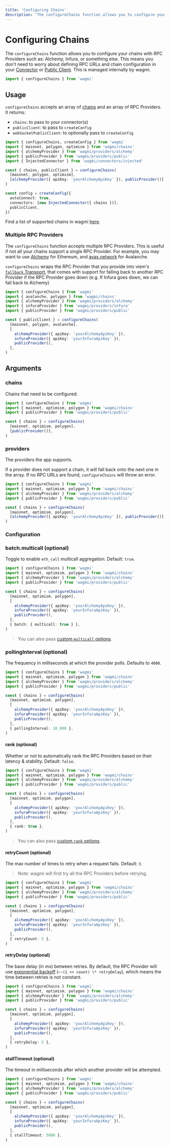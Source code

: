```yaml
---
title: 'Configuring Chains'
description: 'The configureChains function allows you to configure your chains with RPC Providers such as: Alchemy, Infura, or something else.'
---
```



# Configuring Chains

The `configureChains` function allows you to configure your chains with RPC Providers such as: Alchemy, Infura, or something else. This means you don't need to worry about defining RPC URLs and chain configuration in your [Connector](/react/connectors/injected#chains-optional) or [Public Client](/react/config#publicclient-optional). This is managed internally by wagmi.

```ts
import { configureChains } from 'wagmi'
```

## Usage

`configureChains` accepts an array of [chains](/core/chains) and an array of RPC Providers. It returns:

- `chains`: to pass to your connector(s)
- `publicClient`: to pass to `createConfig`
- `webSocketPublicClient`: to optionally pass to `createConfig`

```ts
import { configureChains, createConfig } from 'wagmi'
import { mainnet, polygon, optimism } from 'wagmi/chains'
import { alchemyProvider } from 'wagmi/providers/alchemy'
import { publicProvider } from 'wagmi/providers/public'
import { InjectedConnector } from 'wagmi/connectors/injected'

const { chains, publicClient } = configureChains(
  [mainnet, polygon, optimism],
  [alchemyProvider({ apiKey: 'yourAlchemyApiKey' }), publicProvider()],
)

const config = createConfig({
  autoConnect: true,
  connectors: [new InjectedConnector({ chains })],
  publicClient,
})
```

Find a list of supported chains in wagmi [here](/core/chains).

### Multiple RPC Providers

The `configureChains` function accepts multiple RPC Providers. This is useful if not all your chains support a single RPC Provider. For example, you may want to use [Alchemy](https://alchemy.com) for Ethereum, and [avax.network](https://avax.network) for Avalanche.

`configureChains` wraps the RPC Provider that you provide into viem's [`fallback` Transport](https://viem.sh/docs/clients/transports/fallback.html), that comes with support for falling back to another RPC Provider if the RPC Provider goes down (e.g. If Infura goes down, we can fall back to Alchemy)

```ts
import { configureChains } from 'wagmi'
import { avalanche, polygon } from 'wagmi/chains'
import { alchemyProvider } from 'wagmi/providers/alchemy'
import { infuraProvider } from 'wagmi/providers/infura'
import { publicProvider } from 'wagmi/providers/public'

const { publicClient } = configureChains(
  [mainnet, polygon, avalanche],
  [
    alchemyProvider({ apiKey: 'yourAlchemyApiKey' }),
    infuraProvider({ apiKey: 'yourInfuraApiKey' }),
    publicProvider(),
  ],
)
```

## Arguments

### chains

Chains that need to be configured.

```ts {6}
import { configureChains } from 'wagmi'
import { mainnet, optimism, polygon } from 'wagmi/chains'
import { publicProvider } from 'wagmi/providers/public'

const { chains } = configureChains(
  [mainnet, optimism, polygon],
  [publicProvider()],
)
```

### providers

The providers the app supports.

If a provider does not support a chain, it will fall back onto the next one in the array. If no RPC URLs are found, `configureChains` will throw an error.

```ts {8}
import { configureChains } from 'wagmi'
import { mainnet, optimism, polygon } from 'wagmi/chains'
import { alchemyProvider } from 'wagmi/providers/alchemy'
import { publicProvider } from 'wagmi/providers/public'

const { chains } = configureChains(
  [mainnet, optimism, polygon],
  [alchemyProvider({ apiKey: 'yourAlchemyApiKey' }), publicProvider()],
)
```

### Configuration

### batch.multicall (optional)

Toggle to enable `eth_call` multicall aggregation. Default: `true`.

```ts {13}
import { configureChains } from 'wagmi'
import { mainnet, optimism, polygon } from 'wagmi/chains'
import { alchemyProvider } from 'wagmi/providers/alchemy'
import { publicProvider } from 'wagmi/providers/public'

const { chains } = configureChains(
  [mainnet, optimism, polygon],
  [
    alchemyProvider({ apiKey: 'yourAlchemyApiKey' }),
    infuraProvider({ apiKey: 'yourInfuraApiKey' }),
    publicProvider(),
  ],
  { batch: { multicall: true } },
)
```

> You can also pass [custom `multicall` options](https://viem.sh/docs/clients/public.html#batch-multicall-batchsize-optional).

### pollingInterval (optional)

The frequency in milliseconds at which the provider polls. Defaults to `4000`.

```ts {13}
import { configureChains } from 'wagmi'
import { mainnet, optimism, polygon } from 'wagmi/chains'
import { alchemyProvider } from 'wagmi/providers/alchemy'
import { publicProvider } from 'wagmi/providers/public'

const { chains } = configureChains(
  [mainnet, optimism, polygon],
  [
    alchemyProvider({ apiKey: 'yourAlchemyApiKey' }),
    infuraProvider({ apiKey: 'yourInfuraApiKey' }),
    publicProvider(),
  ],
  { pollingInterval: 10_000 },
)
```

#### rank (optional)

Whether or not to automatically rank the RPC Providers based on their latency & stability. Default: `false`.

```ts {13}
import { configureChains } from 'wagmi'
import { mainnet, optimism, polygon } from 'wagmi/chains'
import { alchemyProvider } from 'wagmi/providers/alchemy'
import { publicProvider } from 'wagmi/providers/public'

const { chains } = configureChains(
  [mainnet, optimism, polygon],
  [
    alchemyProvider({ apiKey: 'yourAlchemyApiKey' }),
    infuraProvider({ apiKey: 'yourInfuraApiKey' }),
    publicProvider(),
  ],
  { rank: true },
)
```

> You can also pass [custom `rank` options](https://viem.sh/docs/clients/transports/fallback.html#rank-interval-optional).

#### retryCount (optional)

The max number of times to retry when a request fails. Default: `3`.

> Note: wagmi will first try all the RPC Providers before retrying.

```ts {13}
import { configureChains } from 'wagmi'
import { mainnet, optimism, polygon } from 'wagmi/chains'
import { alchemyProvider } from 'wagmi/providers/alchemy'
import { publicProvider } from 'wagmi/providers/public'

const { chains } = configureChains(
  [mainnet, optimism, polygon],
  [
    alchemyProvider({ apiKey: 'yourAlchemyApiKey' }),
    infuraProvider({ apiKey: 'yourInfuraApiKey' }),
    publicProvider(),
  ],
  { retryCount: 5 },
)
```

#### retryDelay (optional)

The base delay (in ms) between retries. By default, the RPC Provider will use [exponential backoff](https://en.wikipedia.org/wiki/Exponential_backoff) (`~~(1 << count) \* retryDelay`), which means the time between retries is not constant.

```ts {13}
import { configureChains } from 'wagmi'
import { mainnet, optimism, polygon } from 'wagmi/chains'
import { alchemyProvider } from 'wagmi/providers/alchemy'
import { publicProvider } from 'wagmi/providers/public'

const { chains } = configureChains(
  [mainnet, optimism, polygon],
  [
    alchemyProvider({ apiKey: 'yourAlchemyApiKey' }),
    infuraProvider({ apiKey: 'yourInfuraApiKey' }),
    publicProvider(),
  ],
  { retryDelay: 5 },
)
```

#### stallTimeout (optional)

The timeout in milliseconds after which another provider will be attempted.

```ts {13}
import { configureChains } from 'wagmi'
import { mainnet, optimism, polygon } from 'wagmi/chains'
import { alchemyProvider } from 'wagmi/providers/alchemy'
import { publicProvider } from 'wagmi/providers/public'

const { chains } = configureChains(
  [mainnet, optimism, polygon],
  [
    alchemyProvider({ apiKey: 'yourAlchemyApiKey' }),
    infuraProvider({ apiKey: 'yourInfuraApiKey' }),
    publicProvider(),
  ],
  { stallTimeout: 5000 },
)
```
